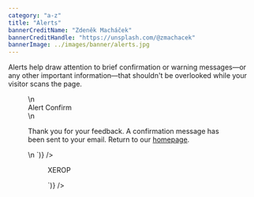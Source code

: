 ```yaml
---
category: "a-z"
title: "Alerts"
bannerCreditName: "Zdeněk Macháček"
bannerCreditHandle: "https://unsplash.com/@zmachacek"
bannerImage: ../images/banner/alerts.jpg
---
```



<TextBlock>

Alerts help draw attention to brief confirmation or warning messages—or any other important information—that shouldn't be overlooked while your visitor scans the page.

</TextBlock>

<Figure
    figureNumber="1"
    language="html"
    highlightedLines="2-5,7-12,14-18"
    code={(`
        <div
            class="alert alert--confirm"
            aria-labelledby="alert-label"
            aria-describedby="alert-description"
            role="alert"> \n
            <div class="alert__title h5">
                <span class="icon icon-confirm" aria-hidden="true"></span>
                <span class="alert__title__text" id="alert-label">
                    Alert Confirm
                </span>
            </div> \n
            <div class="alert__description" id="alert-description">
                <p>
                    Thank you for your feedback. A confirmation message has been sent to your email. Return to our <a href="#1">homepage</a>.
                </p>
            </div> \n
        </div>
    `)}
/>

<Figure
    language="html"
    code={(`
        <p>XEROP</p>
    `)}
/>